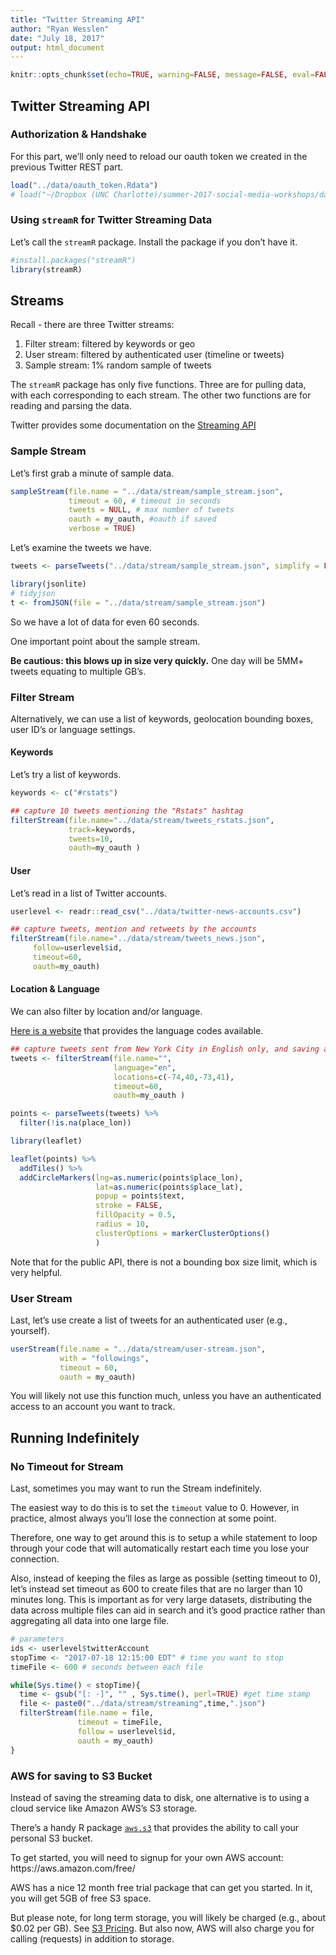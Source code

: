 ```yaml
---
title: "Twitter Streaming API"
author: "Ryan Wesslen"
date: "July 18, 2017"
output: html_document
---
```


```r
knitr::opts_chunk$set(echo=TRUE, warning=FALSE, message=FALSE, eval=FALSE)
```

## Twitter Streaming API

### Authorization & Handshake

For this part, we'll only need to reload our oauth token we created in the previous Twitter REST part.

```r
load("../data/oauth_token.Rdata")
# load("~/Dropbox (UNC Charlotte)/summer-2017-social-media-workshops/data/oauth_token.Rdata")
```

### Using `streamR` for Twitter Streaming Data

Let's call the `streamR` package. Install the package if you don't have it.

```r
#install.packages("streamR")
library(streamR)
```

## Streams

Recall - there are three Twitter streams:

1. Filter stream: filtered by keywords or geo
2. User stream: filtered by authenticated user (timeline or tweets)
3. Sample stream: 1% random sample of tweets

The `streamR` package has only five functions. Three are for pulling data, with each corresponding to each stream. The other two functions are for reading and parsing the data.

Twitter provides some documentation on the [Streaming API](https://dev.twitter.com/streaming/overview/request-parameters)

### Sample Stream

Let's first grab a minute of sample data.

```r
sampleStream(file.name = "../data/stream/sample_stream.json", 
             timeout = 60, # timeout in seconds
             tweets = NULL, # max number of tweets
             oauth = my_oauth, #oauth if saved
             verbose = TRUE)
```

Let's examine the tweets we have.

```r
tweets <- parseTweets("../data/stream/sample_stream.json", simplify = FALSE)

library(jsonlite)
# tidyjson 
t <- fromJSON(file = "../data/stream/sample_stream.json")
```

So we have a lot of data for even 60 seconds.

One important point about the sample stream. 

**Be cautious: this blows up in size very quickly.** One day will be 5MM+ tweets equating to multiple GB's.

### Filter Stream

Alternatively, we can use a list of keywords, geolocation bounding boxes, user ID's or language settings.

#### Keywords

Let's try a list of keywords.

```r
keywords <- c("#rstats")

## capture 10 tweets mentioning the "Rstats" hashtag
filterStream(file.name="../data/stream/tweets_rstats.json",
             track=keywords, 
             tweets=10, 
             oauth=my_oauth )
```

#### User

Let's read in a list of Twitter accounts.

```r
userlevel <- readr::read_csv("../data/twitter-news-accounts.csv")
```

```r
## capture tweets, mention and retweets by the accounts
filterStream(file.name="../data/stream/tweets_news.json",
     follow=userlevel$id, 
     timeout=60, 
     oauth=my_oauth)
```

#### Location & Language

We can also filter by location and/or language. 

[Here is a website](https://dev.twitter.com/web/overview/languages) that provides the language codes available.

```r
## capture tweets sent from New York City in English only, and saving as an object in memory
tweets <- filterStream(file.name="", 
                       language="en",
                       locations=c(-74,40,-73,41), 
                       timeout=60, 
                       oauth=my_oauth )

points <- parseTweets(tweets) %>%
  filter(!is.na(place_lon))

library(leaflet)

leaflet(points) %>%
  addTiles() %>%
  addCircleMarkers(lng=as.numeric(points$place_lon), 
                   lat=as.numeric(points$place_lat), 
                   popup = points$text, 
                   stroke = FALSE, 
                   fillOpacity = 0.5, 
                   radius = 10, 
                   clusterOptions = markerClusterOptions()
                   )
```

Note that for the public API, there is not a bounding box size limit, which is very helpful.

### User Stream

Last, let's use create a list of tweets for an authenticated user (e.g., yourself).

```r
userStream(file.name = "../data/stream/user-stream.json",
           with = "followings",
           timeout = 60,
           oauth = my_oauth)
```

You will likely not use this function much, unless you have an authenticated access to an account you want to track.

## Running Indefinitely

### No Timeout for Stream

Last, sometimes you may want to run the Stream indefinitely. 

The easiest way to do this is to set the `timeout` value to 0. However, in practice, almost always you'll lose the connection at some point.

Therefore, one way to get around this is to setup a while statement to loop through your code that will automatically restart each time you lose your connection.

Also, instead of keeping the files as large as possible (setting timeout to 0), let's instead set timeout as 600 to create files that are no larger than 10 minutes long. This is important as for very large datasets, distributing the data across multiple files can aid in search and it's good practice rather than aggregating all data into one large file.

```r
# parameters
ids <- userlevel$twitterAccount
stopTime <- "2017-07-18 12:15:00 EDT" # time you want to stop
timeFile <- 600 # seconds between each file

while(Sys.time() < stopTime){
  time <- gsub("[: -]", "" , Sys.time(), perl=TRUE) #get time stamp
  file <- paste0("../data/stream/streaming",time,".json")
  filterStream(file.name = file, 
               timeout = timeFile, 
               follow = userlevel$id, 
               oauth = my_oauth)
}
```

### AWS for saving to S3 Bucket

Instead of saving the streaming data to disk, one alternative is to using a cloud service like Amazon AWS's S3 storage.

There's a handy R package [`aws.s3`](https://github.com/cloudyr/aws.s3) that provides the ability to call your personal S3 bucket. 

To get started, you will need to signup for your own AWS account: https://aws.amazon.com/free/

AWS has a nice 12 month free trial package that can get you started. In it, you will get 5GB of free S3 space.

But please note, for long term storage, you will likely be charged (e.g., about $0.02 per GB). See [S3 Pricing](https://aws.amazon.com/s3/pricing/). But also now, AWS will also charge you for calling (requests) in addition to storage. 